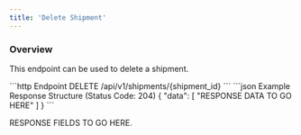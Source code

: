 ```yaml
---
title: 'Delete Shipment'
---
```


### Overview

This endpoint can be used to delete a shipment.

<RequestExample>
    ```http Endpoint
    DELETE /api/v1/shipments/{shipment_id}
    ```
</RequestExample>

<ResponseExample>
    ```json Example Response Structure (Status Code: 204)
    {
        "data": [
        "RESPONSE DATA TO GO HERE"
        ]
    }
    ```
</ResponseExample>

RESPONSE FIELDS TO GO HERE.